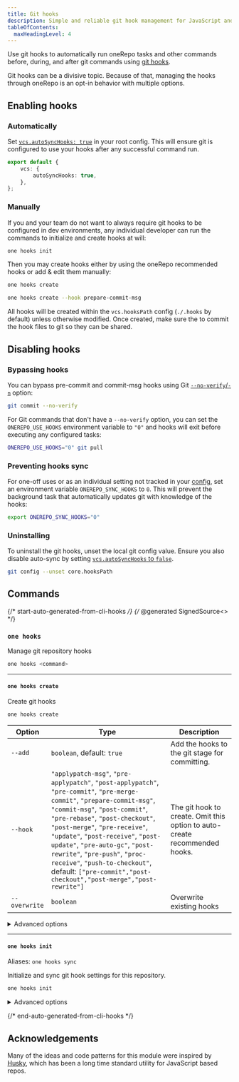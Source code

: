 ```yaml
---
title: Git hooks
description: Simple and reliable git hook management for JavaScript and TypeScript monorepos using oneRepo.
tableOfContents:
  maxHeadingLevel: 4
---
```


Use git hooks to automatically run oneRepo tasks and other commands before, during, and after git commands using [git hooks](https://git-scm.com/docs/githooks).

Git hooks can be a divisive topic. Because of that, managing the hooks through oneRepo is an opt-in behavior with multiple options.

## Enabling hooks

### Automatically

Set [`vcs.autoSyncHooks: true`](/docs/config/#vcsautosynchooks) in your root config. This will ensure git is configured to use your hooks after any successful command run.

```ts title="onerepo.config.js"
export default {
	vcs: {
		autoSyncHooks: true,
	},
};
```

### Manually

If you and your team do not want to always require git hooks to be configured in dev environments, any individual developer can run the commands to initialize and create hooks at will:

```sh title="Set up initial hooks configuration"
one hooks init
```

Then you may create hooks either by using the oneRepo recommended hooks or add & edit them manually:

```sh title="Create recommended hooks"
one hooks create
```

```sh title="Create a custom hook"
one hooks create --hook prepare-commit-msg
```

All hooks will be created within the `vcs.hooksPath` config (`./.hooks` by default) unless otherwise modified. Once created, make sure the to commit the hook files to git so they can be shared.

## Disabling hooks

### Bypassing hooks

You can bypass pre-commit and commit-msg hooks using Git [`--no-verify`/`-n`](https://git-scm.com/docs/git-commit#Documentation/git-commit.txt--n) option:

```sh
git commit --no-verify
```

For Git commands that don't have a `--no-verify` option, you can set the `ONEREPO_USE_HOOKS` environment variable to `"0"` and hooks will exit before executing any configured tasks:

```sh
ONEREPO_USE_HOOKS="0" git pull
```

### Preventing hooks sync

For one-off uses or as an individual setting not tracked in your [config](/docs/config/), set an environment variable `ONEREPO_SYNC_HOOKS` to `0`. This will prevent the background task that automatically updates git with knowledge of the hooks:

```sh
export ONEREPO_SYNC_HOOKS="0"
```

### Uninstalling

To uninstall the git hooks, unset the local git config value. Ensure you also disable auto-sync by setting [`vcs.autoSyncHooks` to `false`](/docs/config/#vcsautosynchooks).

```sh
git config --unset core.hooksPath
```

## Commands

{/* start-auto-generated-from-cli-hooks */}
{/* @generated SignedSource<<ab3e3c1ba81fc5c4a6ba454e71a56156>> */}

### `one hooks`

Manage git repository hooks

```sh
one hooks <command>
```

---

#### `one hooks create`

Create git hooks

```sh
one hooks create
```

| Option        | Type                                                                                                                                                                                                                                                                                                                                                                                                                                          | Description                                                                |
| ------------- | --------------------------------------------------------------------------------------------------------------------------------------------------------------------------------------------------------------------------------------------------------------------------------------------------------------------------------------------------------------------------------------------------------------------------------------------- | -------------------------------------------------------------------------- |
| `--add`       | `boolean`, default: `true`                                                                                                                                                                                                                                                                                                                                                                                                                    | Add the hooks to the git stage for committing.                             |
| `--hook`      | `"applypatch-msg"`, `"pre-applypatch"`, `"post-applypatch"`, `"pre-commit"`, `"pre-merge-commit"`, `"prepare-commit-msg"`, `"commit-msg"`, `"post-commit"`, `"pre-rebase"`, `"post-checkout"`, `"post-merge"`, `"pre-receive"`, `"update"`, `"post-receive"`, `"post-update"`, `"pre-auto-gc"`, `"post-rewrite"`, `"pre-push"`, `"proc-receive"`, `"push-to-checkout"`, default: `["pre-commit","post-checkout","post-merge","post-rewrite"]` | The git hook to create. Omit this option to auto-create recommended hooks. |
| `--overwrite` | `boolean`                                                                                                                                                                                                                                                                                                                                                                                                                                     | Overwrite existing hooks                                                   |

<details>

<summary>Advanced options</summary>

| Option         | Type     | Description                                                                              | Required |
| -------------- | -------- | ---------------------------------------------------------------------------------------- | -------- |
| `--hooks-path` | `string` | Tracked path to use for git hooks. This option is defaulted via the oneRepo root config. | ✅       |

</details>

---

#### `one hooks init`

Aliases: `one hooks sync`

Initialize and sync git hook settings for this repository.

```sh
one hooks init
```

<details>

<summary>Advanced options</summary>

| Option         | Type     | Description                        | Required |
| -------------- | -------- | ---------------------------------- | -------- |
| `--hooks-path` | `string` | Tracked path to use for git hooks. | ✅       |

</details>

{/* end-auto-generated-from-cli-hooks */}

## Acknowledgements

Many of the ideas and code patterns for this module were inspired by [Husky](https://typicode.github.io/husky/), which has been a long time standard utility for JavaScript based repos.

